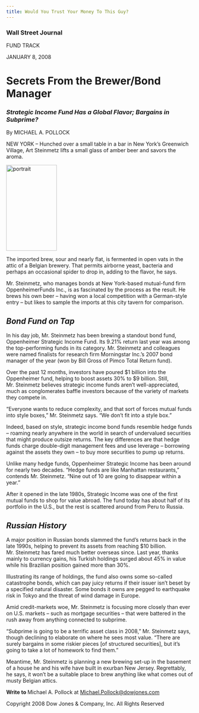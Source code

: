 ```yaml
---
title: Would You Trust Your Money To This Guy?
---
```


### Wall Street Journal 

FUND TRACK

JANUARY 8, 2008

<h1>Secrets From the Brewer/Bond Manager </h1>

<h3><em>Strategic Income Fund Has a Global Flavor; Bargains in Subprime?</em></h3>

By MICHAEL A. POLLOCK

NEW YORK -- Hunched over a small table in a bar in New York's Greenwich Village, Art Steinmetz lifts a small glass of amber beer and savors the aroma.

<img src="/img/2008/11/image002.gif" title="portrait" class="alignleft size-full wp-image-159" width="136" height="231"/>

The imported brew, sour and nearly flat, is fermented in open vats in the attic of a Belgian brewery. That permits airborne yeast, bacteria and perhaps an occasional spider to drop in, adding to the flavor, he says.

Mr. Steinmetz, who manages bonds at New York-based mutual-fund firm OppenheimerFunds Inc., is as fascinated by the process as the result. He brews his own beer -- having won a local competition with a German-style entry -- but likes to sample the imports at this city tavern for comparison.

<h2><em>Bond Fund on Tap</em></h2>

In his day job, Mr. Steinmetz has been brewing a standout bond fund, Oppenheimer Strategic Income Fund. Its 9.21% return last year was among the top-performing funds in its category. Mr. Steinmetz and colleagues were named finalists for research firm Morningstar Inc.'s 2007 bond manager of the year (won by Bill Gross of [Pimco]{.SpellE} Total Return fund).

Over the past 12 months, investors have poured \$1 billion into the Oppenheimer fund, helping to boost assets 30% to \$9 billion. Still, Mr. Steinmetz believes strategic income funds aren't well-appreciated, much as conglomerates baffle investors because of the variety of markets they compete in.

"Everyone wants to reduce complexity, and that sort of forces mutual funds into style boxes," Mr. Steinmetz says. "We don't fit into a style box."

Indeed, based on style, strategic income bond funds resemble hedge funds -- roaming nearly anywhere in the world in search of undervalued securities that might produce outsize returns. The key differences are that hedge funds charge double-digit management fees and use leverage -- borrowing against the assets they own -- to buy more securities to pump up returns.

Unlike many hedge funds, Oppenheimer Strategic Income has been around for nearly two decades. "Hedge funds are like Manhattan restaurants," contends Mr. Steinmetz. "Nine out of 10 are going to disappear within a year."

After it opened in the late 1980s, Strategic Income was one of the first mutual funds to shop for value abroad. The fund today has about half of its portfolio in the U.S., but the rest is scattered around from Peru to Russia.

<h2><em>Russian History</em></h2>

A major position in Russian bonds slammed the fund's returns back in the late 1990s, helping to prevent its assets from reaching \$10 billion. Mr. Steinmetz has fared much better overseas since. Last year, thanks mainly to currency gains, his Turkish holdings surged about 45% in value while his Brazilian position gained more than 30%.

Illustrating its range of holdings, the fund also owns some so-called catastrophe bonds, which can pay juicy returns if their issuer isn't beset by a specified natural disaster. Some bonds it owns are pegged to earthquake risk in Tokyo and the threat of wind damage in Europe.

Amid credit-markets woe, Mr. Steinmetz is focusing more closely than ever on U.S. markets -- such as mortgage securities -- that were battered in the rush away from anything connected to subprime.

"Subprime is going to be a terrific asset class in 2008," Mr. Steinmetz says, though declining to elaborate on where he sees most value. "There are surely bargains in some riskier pieces \[of structured securities\], but it's going to take a lot of homework to find them."

Meantime, Mr. Steinmetz is planning a new brewing set-up in the basement of a house he and his wife have built in exurban New Jersey. Regrettably, he says, it won't be a suitable place to brew anything like what comes out of musty Belgian attics.

<strong>Write to </strong>Michael A. Pollock at <a href="mailto:Michael.Pollock@dowjones.com">Michael.Pollock\@dowjones.com</a>

<!-- article end -->

<!-- http://wsjdesign.dowjones.net/ia_lib/detail.php?id=431 -->

<!-- #tminclude "/Users/spar/Sites/WSJDNID/branches/WSJ_Includes/modules/pfHeader.html" -->

Copyright 2008 Dow Jones & Company, Inc. All Rights Reserved
